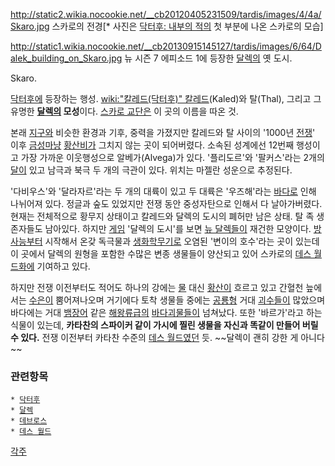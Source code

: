 http://static2.wikia.nocookie.net/__cb20120405231509/tardis/images/4/4a/Skaro.jpg
스카로의 전경[* 사진은 [[닥터후: 내부의 적]]의 첫 부분에 나온 스카로의 모습]

http://static1.wikia.nocookie.net/__cb20130915145127/tardis/images/6/64/Dalek_building_on_Skaro.jpg
뉴 시즌 7 에피소드 1에 등장한 [[달렉]]의 옛 도시.

Skaro.

[[닥터후]]에 등장하는 행성. [[wiki:"칼레드(닥터후)" 칼레드]](Kaled)와 탈(Thal), 그리고 그 유명한 '''[[달렉]]의 모성'''이다. [[스카로 교단]]은 이 곳의 이름을 따온 것.

본래 [[지구]]와 비슷한 환경과 기후, 중력을 가졌지만 칼레드와 탈 사이의 '1000년 [[전쟁]]' 이후 [[금성]]마냥 [[황산]][[비]]가 그치지 않는 곳이 되어버렸다. 소속된 성계에선 12번째 행성이고 가장 가까운 이웃행성으로 알베가(Alvega)가 있다. '플리도르'와 '팔커스'라는 2개의 [[달]]이 있고 남극과 북극 두 개의 극관이 있다. 위치는 마젤란 성운으로 추정된다.

'다비우스'와 '달라자르'라는 두 개의 대륙이 있고 두 대륙은 '우즈해'라는 [[바다]]로 인해 나뉘어져 있다. 정글과 숲도 있었지만 전쟁 동안 중성자탄으로 인해서 다 날아가버렸다. 현재는 전체적으로 황무지 상태이고 칼레드와 달렉의 도시의 폐허만 남은 상태. 탈 족 생존자들도 남아있다. 하지만 [[게임]] '달렉의 도시'를 보면 [[뉴 달렉]]들이 재건한 모양이다. [[방사능]]부터 시작해서 온갖 독극물과 [[생화학무기]]로 오염된 '변이의 호수'라는 곳이 있는데 이 곳에서 달렉의 원형을 포함한 수많은 변종 생물들이 양산되고 있어 스카로의 [[데스 월드]]화에 기여하고 있다.

하지만 전쟁 이전부터도 적어도 하나의 강에는 [[물]] 대신 [[황산]]이 흐르고 있고 간혈천 늪에서는 [[수은]]이 뿜어져나오며 거기에다 토착 생물들 중에는 [[공룡]]형 거대 [[괴수]]들이 많았으며 바다에는 거대 [[뱀장어]] 같은 [[해왕류]]급의 [[바다괴물]]들이 넘쳐났다. 또한 '바르가'라고 하는 식물이 있는데, '''카타찬의 스파이커 같이 가시에 찔린 생물을 자신과 똑같이 만들어 버릴 수 있다.''' 전쟁 이전부터 카타찬 수준의 [[데스 월드]]였던 듯. ~~달렉이 괜히 강한 게 아니다~~

=== 관련항목 ===
 * [[닥터후]]
 * [[달렉]]
 * [[데브로스]]
 * [[데스 월드]]

[[각주]]
